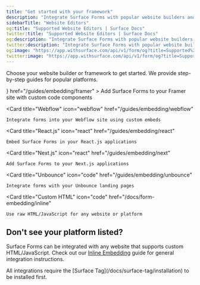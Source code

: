```yaml
---
title: "Get started with your framework"
description: "Integrate Surface Forms with popular website builders and frameworks"
sidebarTitle: "Website Editors"
og:title: "Supported Website Editors | Surface Docs"
twitter:title: "Supported Website Editors | Surface Docs"
og:description: "Integrate Surface Forms with popular website builders and frameworks"
twitter:description: "Integrate Surface Forms with popular website builders and frameworks"
og:image: "https://app.withsurface.com/api/v1/form/og?title=Supported%20Website%20Editors"
twitter:image: "https://app.withsurface.com/api/v1/form/og?title=Supported%20Website%20Editors"
---
```


Choose your website builder or framework to get started. We provide step-by-step guides for popular platforms.

<CardGroup cols={2}>
  <Card
    title="Framer"
    icon={ <svg xmlns="http://www.w3.org/2000/svg" width={50} height={50} {...props}>
    <path
      fill="#3D63E6"
      d="M 16 0 L 16 8 L 8 8 L 0 0 Z M 0 8 L 8 8 L 16 16 L 8 16 L 8 24 L 0 16 Z"
    />
  </svg>}
    href="/guides/embedding/framer"
  >
    Add Surface Forms to your Framer site with custom code components
  </Card>
  
  <Card
    title="Webflow"
    icon="webflow"
    href="/guides/embedding/webflow"
  >
    Integrate forms into your Webflow site using custom embeds
  </Card>
  
  <Card
    title="React.js"
    icon="react"
    href="/guides/embedding/react"
  >
    Embed Surface Forms in your React.js applications
  </Card>
  
  <Card
    title="Next.js"
    icon="react"
    href="/guides/embedding/next"
  >
    Add Surface Forms to your Next.js applications
  </Card>
  
  <Card
    title="Unbounce"
    icon="code"
    href="/guides/embedding/unbounce"
  >
    Integrate forms with your Unbounce landing pages
  </Card>
  
  <Card
    title="Custom HTML"
    icon="code"
    href="/docs/form-embedding/inline"
  >
    Use raw HTML/JavaScript for any website or platform
  </Card>
</CardGroup>

## Don't see your platform listed?

Surface Forms can be integrated with any website that supports custom HTML/JavaScript. Check out our [Inline Embedding](/docs/form-embedding/inline) guide for general integration instructions.

<Note>
All integrations require the [Surface Tag](/docs/surface-tag/installation) to be installed first.
</Note>
